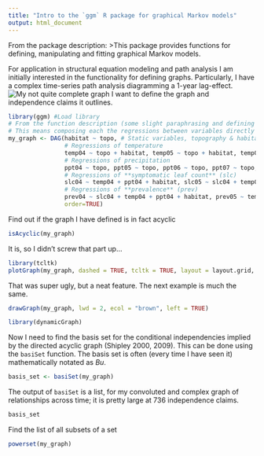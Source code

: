 ```yaml
---
title: "Intro to the `ggm` R package for graphical Markov models"
output: html_document
---
```


From the package description:
>This package provides functions for defining, manipulating and fitting graphical Markov models.

For application in structural equation modeling and path analysis I am initially interested in the functionality for defining graphs. Particularly, I have a complex time-series path analysis diagramming a 1-year lag-effect. 
![My not quite complete graph]("CH2_DAG.svg")
I want to define the graph and independence claims it outlines.
```r
library(ggm) #Load library
# From the function description (some slight paraphrasing and defining of terms): "The `DAG` function defines the adjacency matrix of a directed acyclic graph. An adjacency matrix is a square Boolean [e.g. 0/1] matrix that is equal to the number of nodes of the graph, with a one in a given position (i,j) if there is an arrow from i to j and zero otherwise. The row names of the adjacency matrix are the nodes of the DAG."
# This means composing each the regressions between variables directly connected by arrows in the graph
my_graph <- DAG(habitat ~ topo, # Static variables, topography & habitat
                # Regressions of temperature
                temp04 ~ topo + habitat, temp05 ~ topo + habitat, temp06 ~ topo + habitat, temp07 ~ topo + habitat, temp08 ~ topo + habitat, temp09 ~ topo + habitat, temp10 ~ topo + habitat, temp11 ~ topo + habitat, temp12 ~ topo + habitat, temp14 ~ topo + habitat, 
                # Regressions of precipitation
                ppt04 ~ topo, ppt05 ~ topo, ppt06 ~ topo, ppt07 ~ topo, ppt08 ~ topo, ppt09 ~ topo, ppt10 ~ topo, ppt11 ~ topo, ppt12 ~ topo, ppt14 ~ topo, 
                # Regressions of **symptomatic leaf count** (slc)
                slc04 ~ temp04 + ppt04 + habitat, slc05 ~ slc04 + temp05 + ppt05 + habitat, slc06 ~ slc05 + temp06 + ppt06 + habitat, slc07 ~ slc06 + temp07 + ppt07 + habitat, slc07 ~ slc06 + temp07 + ppt07 + habitat, slc08 ~ slc07 + temp08 + ppt08 + habitat, slc09 ~ slc08 + temp09 + ppt09 + habitat, slc10 ~ slc09 + temp10 + ppt10 + habitat, slc11 ~ slc10 + temp11 + ppt11 + habitat, slc12 ~ slc11 + temp12 + ppt12 + habitat, slc14 ~ slc12 + temp14 + ppt14 + habitat, 
                # Regressions of **prevalence** (prev)
                prev04 ~ slc04 + temp04 + ppt04 + habitat, prev05 ~ temp05 + ppt05 + ppt04 + slc05 + slc04 + habitat, prev06 ~ temp06 + ppt06 + ppt05 + slc06 + slc05 + habitat, prev07 ~ temp07 + ppt07 + ppt06 + slc07 + slc06 + habitat, prev08 ~ temp08 + ppt08 + ppt07 + slc08 + slc07 + habitat, prev09 ~ temp09 + ppt09 + ppt09 + slc09 + slc09 + habitat, prev10 ~ temp10 + ppt10 + ppt09 + slc10 + slc09 + habitat, prev11 ~ temp11 + ppt11 + ppt10 + slc11 + slc11 + habitat, prev12 ~ temp12 + ppt12 + ppt11 + slc12 + slc11 + habitat, prev14 ~ temp14 + ppt14 + ppt12 + slc14 + slc12 + habitat, 
                order=TRUE)
```

Find out if the graph I have defined is in fact acyclic
```r
isAcyclic(my_graph)
```
It is, so I didn't screw that part up...

```r
library(tcltk)
plotGraph(my_graph, dashed = TRUE, tcltk = TRUE, layout = layout.grid, directed = TRUE, noframe = FALSE, nodesize = 50, vld = 1, vc = "gray", vfc = "black", cex = 2)
```
That was super ugly, but a neat feature. The next example is much the same.
```r
drawGraph(my_graph, lwd = 2, ecol = "brown", left = TRUE)
```

```r
library(dynamicGraph)
```


Now I need to find the basis set for the conditional independencies implied by the directed acyclic graph (Shipley 2000, 2009). This can be done using the `basiSet` function. The basis set is often (every time I have seen it) mathematically notated as *Bu*.
```r

basis_set <- basiSet(my_graph)
```

The output of `basiSet` is a list, for my convoluted and complex graph of relationships across time; it is pretty large at 736 independence claims.
```r
basis_set
```

Find the list of all subsets of a set
```r
powerset(my_graph)
```

